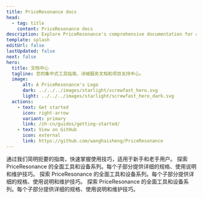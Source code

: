 ```yaml
---
title: PriceResonance docs
head:
  - tag: title
    content: PriceResonance docs
description: Explore PriceResonance's comprehensive documentation for an in-depth look at our premium tools and construction services. 
template: splash
editUrl: false
lastUpdated: false
next: false
hero:
  title: 文档中心
  tagline: 您的集中式工具指南、详细服务文档和项目支持中心。
  image:
      alt: A PriceResonance's Logo
      dark: ../../../images/starlight/screwfast_hero.svg
      light: ../../../images/starlight/screwfast_hero_dark.svg
  actions:
    - text: Get started
      icon: right-arrow
      variant: primary
      link: /zh-cn/guides/getting-started/
    - text: View on GitHub
      icon: external
      link: https://github.com/wanghaisheng/PriceResonance
---
```


<CardGrid stagger>
  <Card title="快速入门指南" icon="document">
    通过我们简明扼要的指南，快速掌握使用技巧，适用于新手和老手用户。
  </Card>

  <Card title="工具与设备" icon="seti:eslint">
    探索 PriceResonance 的全面工具和设备系列。每个子部分提供详细的规格、使用说明和维护技巧。
  </Card>

   <Card title="施工服务" icon="seti:puppet">
    探索 PriceResonance 的全面工具和设备系列。每个子部分提供详细的规格、使用说明和维护技巧。
  </Card>

   <Card title="高级主题" icon="seti:terraform">
    探索 PriceResonance 的全面工具和设备系列。每个子部分提供详细的规格、使用说明和维护技巧。
  </Card>
</CardGrid>
